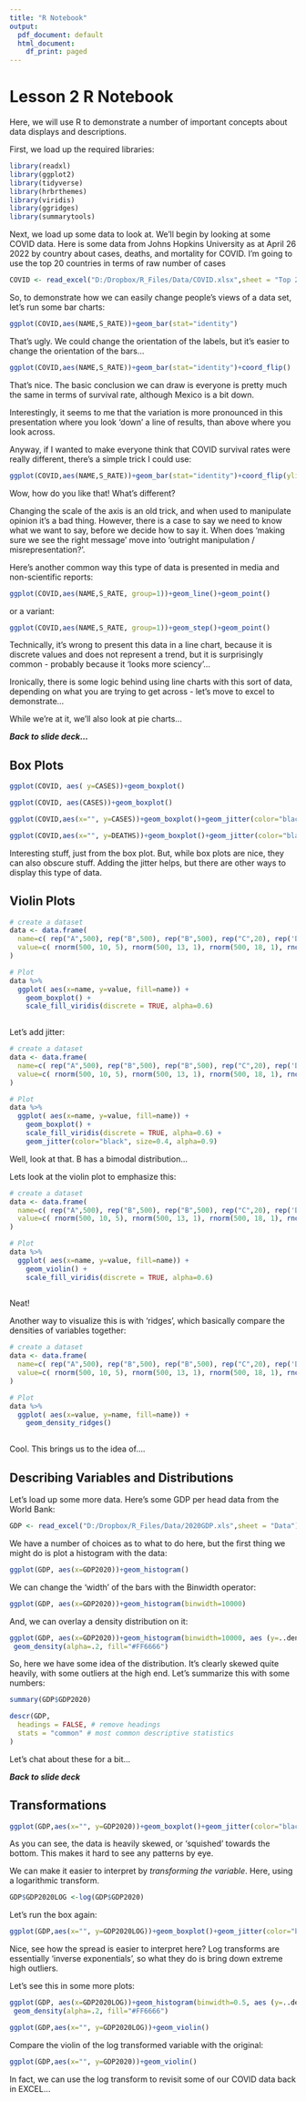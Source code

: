 ```yaml
---
title: "R Notebook"
output:
  pdf_document: default
  html_document:
    df_print: paged
---
```


# Lesson 2 R Notebook

Here, we will use R to demonstrate a number of important concepts about data displays and descriptions.

First, we load up the required libraries:

```r
library(readxl)
library(ggplot2)
library(tidyverse)
library(hrbrthemes)
library(viridis)
library(ggridges)
library(summarytools)
```

Next, we load up some data to look at. We'll begin by looking at some COVID data. Here is some data from Johns Hopkins University as at April 26 2022 by country about cases, deaths, and mortality for COVID. I'm going to use the top 20 countries in terms of raw number of cases

```r
COVID <- read_excel("D:/Dropbox/R_Files/Data/COVID.xlsx",sheet = "Top 20")
```

So, to demonstrate how we can easily change people's views of a data set, let's run some bar charts:

```r
ggplot(COVID,aes(NAME,S_RATE))+geom_bar(stat="identity")
```

That's ugly. We could change the orientation of the labels, but it's easier to change the orientation of the bars...

```r
ggplot(COVID,aes(NAME,S_RATE))+geom_bar(stat="identity")+coord_flip()
```

That's nice. The basic conclusion we can draw is everyone is pretty much the same in terms of survival rate, although Mexico is a bit down.

Interestingly, it seems to me that the variation is more pronounced in this presentation where you look 'down' a line of results, than above where you look across.

Anyway, if I wanted to make everyone think that COVID survival rates were really different, there's a simple trick I could use:

```r
ggplot(COVID,aes(NAME,S_RATE))+geom_bar(stat="identity")+coord_flip(ylim=c(90,100))
```

Wow, how do you like that! What's different?

Changing the scale of the axis is an old trick, and when used to manipulate opinion it's a bad thing. However, there is a case to say we need to know what we want to say, before we decide how to say it. When does 'making sure we see the right message' move into 'outright manipulation / misrepresentation?'.

Here's another common way this type of data is presented in media and non-scientific reports:

```r
ggplot(COVID,aes(NAME,S_RATE, group=1))+geom_line()+geom_point()
```

or a variant:

```r
ggplot(COVID,aes(NAME,S_RATE, group=1))+geom_step()+geom_point()
```

Technically, it's wrong to present this data in a line chart, because it is discrete values and does not represent a trend, but it is surprisingly common - probably because it 'looks more sciency'...

Ironically, there is some logic behind using line charts with this sort of data, depending on what you are trying to get across - let's move to excel to demonstrate...

While we're at it, we'll also look at pie charts...

***Back to slide deck...***

## Box Plots

```r
ggplot(COVID, aes( y=CASES))+geom_boxplot()
```

```r
ggplot(COVID, aes(CASES))+geom_boxplot()
```

```r
ggplot(COVID,aes(x="", y=CASES))+geom_boxplot()+geom_jitter(color="black", size=0.4, alpha=0.9)

```

```r
ggplot(COVID,aes(x="", y=DEATHS))+geom_boxplot()+geom_jitter(color="black", size=0.4, alpha=0.9)


```

Interesting stuff, just from the box plot. But, while box plots are nice, they can also obscure stuff. Adding the jitter helps, but there are other ways to display this type of data.

## Violin Plots

```r

# create a dataset
data <- data.frame(
  name=c( rep("A",500), rep("B",500), rep("B",500), rep("C",20), rep('D', 100)  ),
  value=c( rnorm(500, 10, 5), rnorm(500, 13, 1), rnorm(500, 18, 1), rnorm(20, 25, 4), rnorm(100, 12, 1) )
)

# Plot
data %>%
  ggplot( aes(x=name, y=value, fill=name)) +
    geom_boxplot() +
    scale_fill_viridis(discrete = TRUE, alpha=0.6) 
    

```

Let's add jitter:

```r


# create a dataset
data <- data.frame(
  name=c( rep("A",500), rep("B",500), rep("B",500), rep("C",20), rep('D', 100)  ),
  value=c( rnorm(500, 10, 5), rnorm(500, 13, 1), rnorm(500, 18, 1), rnorm(20, 25, 4), rnorm(100, 12, 1) )
)

# Plot
data %>%
  ggplot( aes(x=name, y=value, fill=name)) +
    geom_boxplot() +
    scale_fill_viridis(discrete = TRUE, alpha=0.6) +
    geom_jitter(color="black", size=0.4, alpha=0.9) 

```

Well, look at that. B has a bimodal distribution...

Lets look at the violin plot to emphasize this:

```r

# create a dataset
data <- data.frame(
  name=c( rep("A",500), rep("B",500), rep("B",500), rep("C",20), rep('D', 100)  ),
  value=c( rnorm(500, 10, 5), rnorm(500, 13, 1), rnorm(500, 18, 1), rnorm(20, 25, 4), rnorm(100, 12, 1) )
)

# Plot
data %>%
  ggplot( aes(x=name, y=value, fill=name)) +
    geom_violin() +
    scale_fill_viridis(discrete = TRUE, alpha=0.6) 
    

```

Neat!

Another way to visualize this is with 'ridges', which basically compare the densities of variables together:

```r


# create a dataset
data <- data.frame(
  name=c( rep("A",500), rep("B",500), rep("B",500), rep("C",20), rep('D', 100)  ),
  value=c( rnorm(500, 10, 5), rnorm(500, 13, 1), rnorm(500, 18, 1), rnorm(20, 25, 4), rnorm(100, 12, 1) )
)

# Plot
data %>%
  ggplot( aes(x=value, y=name, fill=name)) +
    geom_density_ridges()
    

```

Cool. This brings us to the idea of....

## Describing Variables and Distributions

Let's load up some more data. Here's some GDP per head data from the World Bank:

```r
GDP <- read_excel("D:/Dropbox/R_Files/Data/2020GDP.xls",sheet = "Data")
```

We have a number of choices as to what to do here, but the first thing we might do is plot a histogram with the data:

```r
ggplot(GDP, aes(x=GDP2020))+geom_histogram()
```

We can change the 'width' of the bars with the Binwidth operator:

```r
ggplot(GDP, aes(x=GDP2020))+geom_histogram(binwidth=10000)
```

And, we can overlay a density distribution on it:

```r
ggplot(GDP, aes(x=GDP2020))+geom_histogram(binwidth=10000, aes (y=..density..), colour="black", fill="white")+
 geom_density(alpha=.2, fill="#FF6666")
```

So, here we have some idea of the distribution. It's clearly skewed quite heavily, with some outliers at the high end. Let's summarize this with some numbers:

```r
summary(GDP$GDP2020)
```

```r
descr(GDP,
  headings = FALSE, # remove headings
  stats = "common" # most common descriptive statistics
)
```

Let's chat about these for a bit...

***Back to slide deck***

## Transformations

```r
ggplot(GDP,aes(x="", y=GDP2020))+geom_boxplot()+geom_jitter(color="black", size=0.4, alpha=0.9)

```

As you can see, the data is heavily skewed, or 'squished' towards the bottom. This makes it hard to see any patterns by eye.

We can make it easier to interpret by *transforming the variable*. Here, using a logarithmic transform.

```r
GDP$GDP2020LOG <-log(GDP$GDP2020)
```

Let's run the box again:

```r
ggplot(GDP,aes(x="", y=GDP2020LOG))+geom_boxplot()+geom_jitter(color="black", size=0.4, alpha=0.9)

```

Nice, see how the spread is easier to interpret here? Log transforms are essentially 'inverse exponentials', so what they do is bring down extreme high outliers.

Let's see this in some more plots:

```r
ggplot(GDP, aes(x=GDP2020LOG))+geom_histogram(binwidth=0.5, aes (y=..density..), colour="black", fill="white")+
 geom_density(alpha=.2, fill="#FF6666")
```

```r
ggplot(GDP,aes(x="", y=GDP2020LOG))+geom_violin()
```

Compare the violin of the log transformed variable with the original:

```r
ggplot(GDP,aes(x="", y=GDP2020))+geom_violin()
```

In fact, we can use the log transform to revisit some of our COVID data back in EXCEL...
